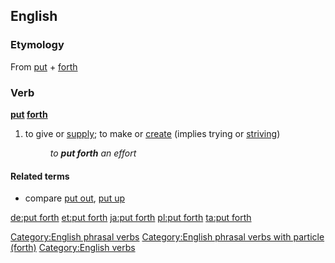==English==

===Etymology===
From [[put]] + [[forth]]

===Verb===
'''[[put]] [[forth]]'''

# to give or [[supply]]; to make or [[create]] (implies trying or [[strive|striving]])
#:''to '''put forth''' an effort''

====Related terms====
* compare [[put out]], [[put up]]

[[Category:English phrasal verbs]]
[[Category:English phrasal verbs with particle (forth)]]
[[Category:English verbs]]

[[de:put forth]]
[[et:put forth]]
[[ja:put forth]]
[[pl:put forth]]
[[ta:put forth]]